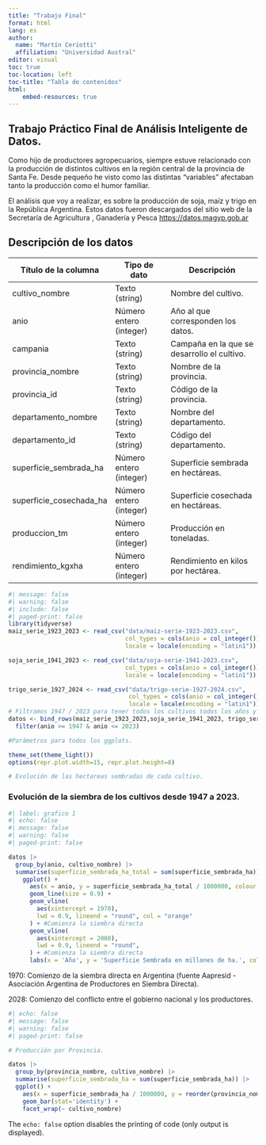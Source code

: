 ```yaml
---
title: "Trabajo Final"
format: html
lang: es
author:
  name: "Martín Ceriotti"
  affiliation: "Universidad Austral"
editor: visual
toc: true
toc-location: left
toc-title: "Tabla de contenidos"
html:
    embed-resources: true
---
```


## Trabajo Práctico Final de Análisis Inteligente de Datos.

Como hijo de productores agropecuarios, siempre estuve relacionado con la producción de distintos cultivos en la región central de la provincia de Santa Fe. Desde pequeño he visto como las distintas "variables" afectaban tanto la producción como el humor familiar.

El análisis que voy a realizar, es sobre la producción de soja, maíz y trigo en la República Argentina. Estos datos fueron descargados del sitio web de la Secretaría de Agricultura , Ganadería y Pesca [https://datos.magyp.gob.ar](https://datos.magyp.gob.ar/ "Secretaría de Agricultura , Ganadería y Pesca de la República Argentina")

## Descripción de los datos {#sec-descripción-de-los-datos}

| Título de la columna | Tipo de dato | Descripción |
|----------------------|-------------------|-------------------------------|
| cultivo_nombre  | Texto (string) | Nombre del cultivo.  |
| anio  | Número entero (integer) | Año al que corresponden los datos.  |
| campania  | Texto (string) | Campaña en la que se desarrollo el cultivo.  |
| provincia_nombre | Texto (string) | Nombre de la provincia.  |
| provincia_id  | Texto (string) | Código de la provincia.  |
| departamento_nombre  | Texto (string) | Nombre del departamento.  |
| departamento_id  | Texto (string) | Código del departamento.  |
| superficie_sembrada_ha | Número entero (integer) | Superficie sembrada en hectáreas.  |
| superficie_cosechada_ha | Número entero (integer) | Superficie cosechada en hectáreas.  |
| produccion_tm  | Número entero (integer) | Producción en toneladas.  |
| rendimiento_kgxha | Número entero (integer) | Rendimiento en kilos por hectárea.  |

```r
#| message: false
#| warning: false
#| include: false
#| paged-print: false
library(tidyverse)
maiz_serie_1923_2023 <- read_csv("data/maiz-serie-1923-2023.csv", 
                                 col_types = cols(anio = col_integer()), 
                                 locale = locale(encoding = "latin1"))

soja_serie_1941_2023 <- read_csv("data/soja-serie-1941-2023.csv", 
                                 col_types = cols(anio = col_integer()), 
                                 locale = locale(encoding = "latin1"))

trigo_serie_1927_2024 <- read_csv("data/trigo-serie-1927-2024.csv", 
                                  col_types = cols(anio = col_integer()), 
                                  locale = locale(encoding = "latin1"))
# Filtramos 1947 / 2023 para tener todos los cultivos todos los años y poder hacer otros análisis.
datos <- bind_rows(maiz_serie_1923_2023,soja_serie_1941_2023, trigo_serie_1927_2024) |> 
  filter(anio >= 1947 & anio <= 2023)

#Parámetros para todos los ggplots.

theme_set(theme_light())
options(repr.plot.width=15, repr.plot.height=8)

# Evolución de las hectareas sembradas de cada cultivo.

```

### Evolución de la siembra de los cultivos desde 1947 a 2023.

```r
#| label: grafico 1
#| echo: false
#| message: false
#| warning: false
#| paged-print: false

datos |> 
  group_by(anio, cultivo_nombre) |> 
  summarise(superficie_sembrada_ha_total = sum(superficie_sembrada_ha)) |> 
    ggplot() +
      aes(x = anio, y = superficie_sembrada_ha_total / 1000000, colour = factor(cultivo_nombre)) +
      geom_line(size = 0.9) +
      geom_vline(
        aes(xintercept = 1970),
        lwd = 0.9, lineend = "round", col = "orange"
      ) + #Comienza la siembra directa
      geom_vline(
        aes(xintercept = 2008),
        lwd = 0.9, lineend = "round", 
      ) + #Comienza la siembra directa
      labs(x = 'Año', y = 'Superficie Sembrada en millones de ha.', color = "Cultivos") 

```

1970: Comienzo de la siembra directa en Argentina (fuente Aapresid - Asociación Argentina de Productores en Siembra Directa).

2028: Comienzo del conflicto entre el gobierno nacional y los productores.

```r
#| echo: false
#| message: false
#| warning: false
#| paged-print: false

# Producción por Provincia.

datos |> 
  group_by(provincia_nombre, cultivo_nombre) |> 
  summarise(superficie_sembrada_ha = sum(superficie_sembrada_ha)) |> 
  ggplot() +
    aes(x = superficie_sembrada_ha / 1000000, y = reorder(provincia_nombre, superficie_sembrada_ha), fill = cultivo_nombre) +
    geom_bar(stat='identity') + 
    facet_wrap(~ cultivo_nombre) 
```

The `echo: false` option disables the printing of code (only output is displayed).
